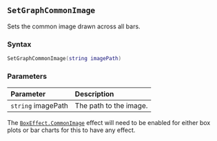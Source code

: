 ::: {.minipage data-latex="{\textwidth}"}
## `SetGraphCommonImage`

Sets the common image\index{images!bar backgrounds} drawn across all bars.

### Syntax {-}

``` .lua
SetGraphCommonImage(string imagePath)
```

### Parameters {-}

**Parameter** | **Description**
| :-- | :-- |
| `string` imagePath | The path to the image. |

:::: {.callout-note}
The [`BoxEffect.CommonImage`](#boxeffect) effect will need to be enabled for either box plots or bar charts for this to have any effect.
::::
:::
